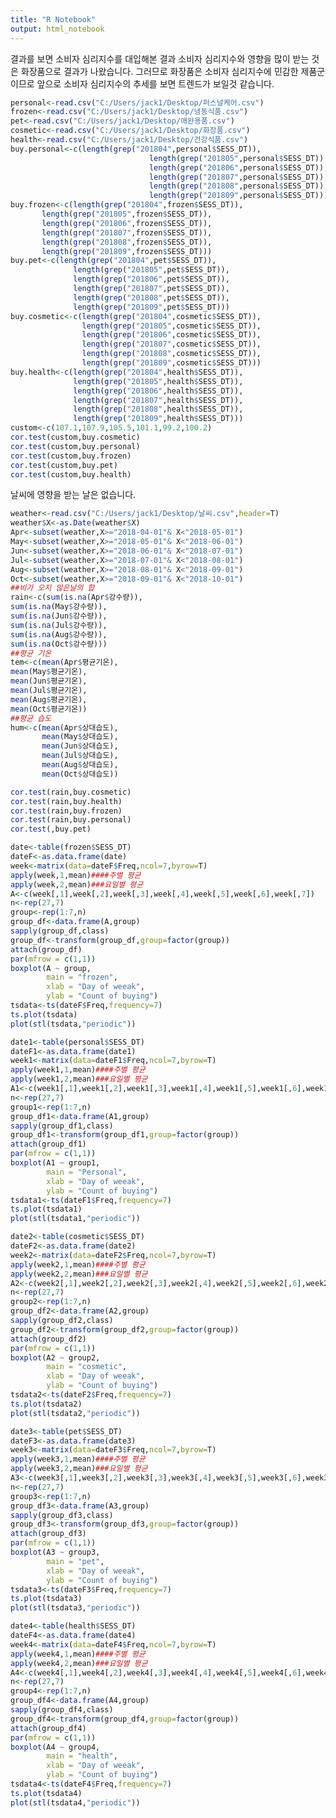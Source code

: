 ```yaml
---
title: "R Notebook"
output: html_notebook
---
```

결과를 보면 소비자 심리지수를 대입해본 결과
소비자 심리지수와 영향을 많이 받는 것은 화장품으로 결과가 나왔습니다. 그러므로 화장품은 소비자 심리지수에 민감한 제품군이므로 앞으로 소비자 심리지수의 추세를 보면 트렌드가 보일것 같습니다.

```r
personal<-read.csv("C:/Users/jack1/Desktop/퍼스널케어.csv")
frozen<-read.csv("C:/Users/jack1/Desktop/냉동식품.csv")
pet<-read.csv("C:/Users/jack1/Desktop/애완용품.csv")
cosmetic<-read.csv("C:/Users/jack1/Desktop/화장품.csv")
health<-read.csv("C:/Users/jack1/Desktop/건강식품.csv")
buy.personal<-c(length(grep("201804",personal$SESS_DT)),
                               length(grep("201805",personal$SESS_DT)),
                               length(grep("201806",personal$SESS_DT)),
                               length(grep("201807",personal$SESS_DT)),
                               length(grep("201808",personal$SESS_DT)),
                               length(grep("201809",personal$SESS_DT)))
buy.frozen<-c(length(grep("201804",frozen$SESS_DT)),
       length(grep("201805",frozen$SESS_DT)),
       length(grep("201806",frozen$SESS_DT)),
       length(grep("201807",frozen$SESS_DT)),
       length(grep("201808",frozen$SESS_DT)),
       length(grep("201809",frozen$SESS_DT)))
buy.pet<-c(length(grep("201804",pet$SESS_DT)),
              length(grep("201805",pet$SESS_DT)),
              length(grep("201806",pet$SESS_DT)),
              length(grep("201807",pet$SESS_DT)),
              length(grep("201808",pet$SESS_DT)),
              length(grep("201809",pet$SESS_DT)))
buy.cosmetic<-c(length(grep("201804",cosmetic$SESS_DT)),
                length(grep("201805",cosmetic$SESS_DT)),
                length(grep("201806",cosmetic$SESS_DT)),
                length(grep("201807",cosmetic$SESS_DT)),
                length(grep("201808",cosmetic$SESS_DT)),
                length(grep("201809",cosmetic$SESS_DT)))
buy.health<-c(length(grep("201804",health$SESS_DT)),
              length(grep("201805",health$SESS_DT)),
              length(grep("201806",health$SESS_DT)),
              length(grep("201807",health$SESS_DT)),
              length(grep("201808",health$SESS_DT)),
              length(grep("201809",health$SESS_DT)))
custom<-c(107.1,107.9,105.5,101.1,99.2,100.2)
cor.test(custom,buy.cosmetic)
cor.test(custom,buy.personal)
cor.test(custom,buy.frozen)
cor.test(custom,buy.pet)
cor.test(custom,buy.health)

```


날씨에 영향을 받는 날은 없습니다.

```r
weather<-read.csv("C:/Users/jack1/Desktop/날씨.csv",header=T)
weather$X<-as.Date(weather$X)
Apr<-subset(weather,X>="2018-04-01"& X<"2018-05-01")
May<-subset(weather,X>="2018-05-01"& X<"2018-06-01")
Jun<-subset(weather,X>="2018-06-01"& X<"2018-07-01")
Jul<-subset(weather,X>="2018-07-01"& X<"2018-08-01")
Aug<-subset(weather,X>="2018-08-01"& X<"2018-09-01")
Oct<-subset(weather,X>="2018-09-01"& X<"2018-10-01")
##비가 오지 않은날의 합
rain<-c(sum(is.na(Apr$강수량)),
sum(is.na(May$강수량)),
sum(is.na(Jun$강수량)),
sum(is.na(Jul$강수량)),
sum(is.na(Aug$강수량)),
sum(is.na(Oct$강수량)))
##평균 기온
tem<-c(mean(Apr$평균기온),
mean(May$평균기온),
mean(Jun$평균기온),
mean(Jul$평균기온),
mean(Aug$평균기온),
mean(Oct$평균기온))
##평균 습도
hum<-c(mean(Apr$상대습도),
       mean(May$상대습도),
       mean(Jun$상대습도),
       mean(Jul$상대습도),
       mean(Aug$상대습도),
       mean(Oct$상대습도))

cor.test(rain,buy.cosmetic)
cor.test(rain,buy.health)
cor.test(rain,buy.frozen)
cor.test(rain,buy.personal)
cor.test(,buy.pet)

```



```r
date<-table(frozen$SESS_DT)
dateF<-as.data.frame(date)
week<-matrix(data=dateF$Freq,ncol=7,byrow=T)
apply(week,1,mean)####주별 평균
apply(week,2,mean)###요일별 평균
A<-c(week[,1],week[,2],week[,3],week[,4],week[,5],week[,6],week[,7])
n<-rep(27,7)
group<-rep(1:7,n)
group_df<-data.frame(A,group)
sapply(group_df,class)
group_df<-transform(group_df,group=factor(group))
attach(group_df)
par(mfrow = c(1,1))
boxplot(A ~ group, 
        main = "frozen", 
        xlab = "Day of weeak", 
        ylab = "Count of buying")
tsdata<-ts(dateF$Freq,frequency=7)
ts.plot(tsdata)
plot(stl(tsdata,"periodic"))
```


```r
date1<-table(personal$SESS_DT)
dateF1<-as.data.frame(date1)
week1<-matrix(data=dateF1$Freq,ncol=7,byrow=T)
apply(week1,1,mean)####주별 평균
apply(week1,2,mean)###요일별 평균
A1<-c(week1[,1],week1[,2],week1[,3],week1[,4],week1[,5],week1[,6],week1[,7])
n<-rep(27,7)
group1<-rep(1:7,n)
group_df1<-data.frame(A1,group)
sapply(group_df1,class)
group_df1<-transform(group_df1,group=factor(group))
attach(group_df1)
par(mfrow = c(1,1))
boxplot(A1 ~ group1, 
        main = "Personal", 
        xlab = "Day of weeak", 
        ylab = "Count of buying")
tsdata1<-ts(dateF1$Freq,frequency=7)
ts.plot(tsdata1)
plot(stl(tsdata1,"periodic"))
```

```r
date2<-table(cosmetic$SESS_DT)
dateF2<-as.data.frame(date2)
week2<-matrix(data=dateF2$Freq,ncol=7,byrow=T)
apply(week2,1,mean)####주별 평균
apply(week2,2,mean)###요일별 평균
A2<-c(week2[,1],week2[,2],week2[,3],week2[,4],week2[,5],week2[,6],week2[,7])
n<-rep(27,7)
group2<-rep(1:7,n)
group_df2<-data.frame(A2,group)
sapply(group_df2,class)
group_df2<-transform(group_df2,group=factor(group))
attach(group_df2)
par(mfrow = c(1,1))
boxplot(A2 ~ group2, 
        main = "cosmetic", 
        xlab = "Day of weeak", 
        ylab = "Count of buying")
tsdata2<-ts(dateF2$Freq,frequency=7)
ts.plot(tsdata2)
plot(stl(tsdata2,"periodic"))
```


```r
date3<-table(pet$SESS_DT)
dateF3<-as.data.frame(date3)
week3<-matrix(data=dateF3$Freq,ncol=7,byrow=T)
apply(week3,1,mean)####주별 평균
apply(week3,2,mean)###요일별 평균
A3<-c(week3[,1],week3[,2],week3[,3],week3[,4],week3[,5],week3[,6],week3[,7])
n<-rep(27,7)
group3<-rep(1:7,n)
group_df3<-data.frame(A3,group)
sapply(group_df3,class)
group_df3<-transform(group_df3,group=factor(group))
attach(group_df3)
par(mfrow = c(1,1))
boxplot(A3 ~ group3, 
        main = "pet", 
        xlab = "Day of weeak", 
        ylab = "Count of buying")
tsdata3<-ts(dateF3$Freq,frequency=7)
ts.plot(tsdata3)
plot(stl(tsdata3,"periodic"))
```





```r
date4<-table(health$SESS_DT)
dateF4<-as.data.frame(date4)
week4<-matrix(data=dateF4$Freq,ncol=7,byrow=T)
apply(week4,1,mean)####주별 평균
apply(week4,2,mean)###요일별 평균
A4<-c(week4[,1],week4[,2],week4[,3],week4[,4],week4[,5],week4[,6],week4[,7])
n<-rep(27,7)
group4<-rep(1:7,n)
group_df4<-data.frame(A4,group)
sapply(group_df4,class)
group_df4<-transform(group_df4,group=factor(group))
attach(group_df4)
par(mfrow = c(1,1))
boxplot(A4 ~ group4, 
        main = "health", 
        xlab = "Day of weeak", 
        ylab = "Count of buying")
tsdata4<-ts(dateF4$Freq,frequency=7)
ts.plot(tsdata4)
plot(stl(tsdata4,"periodic"))
```







